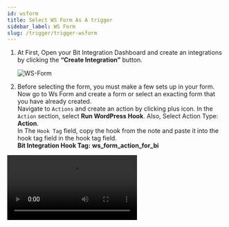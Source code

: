 ```yaml
---
id: wsform
title: Select WS Form As A trigger
sidebar_label: WS Form
slug: /trigger/trigger-wsform
---
```



1. At First, Open your Bit Integration Dashboard and create an integrations by clicking the **“Create Integration”** button.

   <Image src="trigger/ws-form/_create-integrations" alt="WS-Form"   w="1020" h="350" />

2. Before selecting the form, you must make a few sets up in your form. Now go to Ws Form and create a form or select an exacting form that you have already created. <br/>Navigate to `Actions` and create an action by clicking plus icon. In the `Action` section, select **Run WordPress Hook**. Also, Select Action Type: **Action**. <br/>In The `Hook Tag` field, copy the hook from the note and paste it into the hook tag field in the hook tag field.<br/>**Bit Integration Hook Tag:** **ws_form_action_for_bi** 
  <Video src="ws-form-action-hook" alt="Ws-Form" w="1020" h="350" />


3. Now select the **WS Form** that you want to integrate with Bit Integrations **Actions**.

  > **Note:** You must have a WS Form Pro license to integrate WS Forms with Bit Integration Actions. otherwise, it shows WS form is not installed or activated when you select Ws form as a trigger.

  <Image src="trigger/ws-form/_select-trigger" alt="WS-Form"  w="1020"  h="350" />

4. Select the form from the Drop-Down list that you want to integrate with Bit Integrations **Actions**. And click on the **“Next”** button.

   <Image src="trigger/ws-form/_ws-form" alt="WS-Form" w="1020"  h="350" />

:::info
  After completing these steps, the **Actions** list will appear, and select the action you want to integrate with your selected **Trigger**. Now you have to **authorize** the Action. To know more about authorization, Go to **Actions** from the left side menu and select the Action you want to integrate with your chosen trigger.
:::
